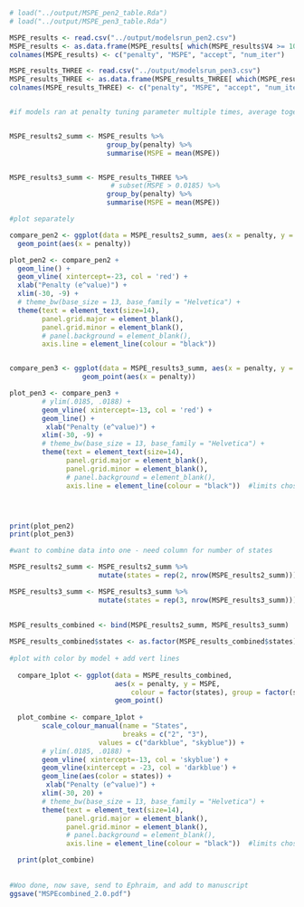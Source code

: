 ```r

# load("../output/MSPE_pen2_table.Rda")
# load("../output/MSPE_pen3_table.Rda")

MSPE_results <- read.csv("../output/modelsrun_pen2.csv")
MSPE_results <- as.data.frame(MSPE_results[ which(MSPE_results$V4 >= 10000), -1] )
colnames(MSPE_results) <- c("penalty", "MSPE", "accept", "num_iter")

MSPE_results_THREE <- read.csv("../output/modelsrun_pen3.csv")
MSPE_results_THREE <- as.data.frame(MSPE_results_THREE[ which(MSPE_results_THREE$V4 >= 10000), -1] )
colnames(MSPE_results_THREE) <- c("penalty", "MSPE", "accept", "num_iter")


#if models ran at penalty tuning parameter multiple times, average together


MSPE_results2_summ <- MSPE_results %>% 
                        group_by(penalty) %>% 
                        summarise(MSPE = mean(MSPE))


MSPE_results3_summ <- MSPE_results_THREE %>% 
                         # subset(MSPE > 0.0185) %>% 
                        group_by(penalty) %>% 
                        summarise(MSPE = mean(MSPE))

#plot separately 

compare_pen2 <- ggplot(data = MSPE_results2_summ, aes(x = penalty, y = MSPE)) +
  geom_point(aes(x = penalty)) 

plot_pen2 <- compare_pen2 + 
  geom_line() +
  geom_vline( xintercept=-23, col = 'red') + 
  xlab("Penalty (e^value)") + 
  xlim(-30, -9) +
  # theme_bw(base_size = 13, base_family = "Helvetica") + 
  theme(text = element_text(size=14),
        panel.grid.major = element_blank(), 
        panel.grid.minor = element_blank(),
        # panel.background = element_blank(),
        axis.line = element_line(colour = "black")) 


compare_pen3 <- ggplot(data = MSPE_results3_summ, aes(x = penalty, y = MSPE)) +
                  geom_point(aes(x = penalty)) 

plot_pen3 <- compare_pen3 + 
        # ylim(.0185, .0188) + 
        geom_vline( xintercept=-13, col = 'red') + 
        geom_line() +
         xlab("Penalty (e^value)") + 
        xlim(-30, -9) +
        # theme_bw(base_size = 13, base_family = "Helvetica") + 
        theme(text = element_text(size=14),
              panel.grid.major = element_blank(), 
              panel.grid.minor = element_blank(),
              # panel.background = element_blank(),
              axis.line = element_line(colour = "black"))  #limits chosen via observation of first plot




print(plot_pen2)
print(plot_pen3)

```

```r

#want to combine data into one - need column for number of states

MSPE_results2_summ <- MSPE_results2_summ %>% 
                      mutate(states = rep(2, nrow(MSPE_results2_summ)))

MSPE_results3_summ <- MSPE_results3_summ %>% 
                      mutate(states = rep(3, nrow(MSPE_results3_summ)))
  
  
MSPE_results_combined <- bind(MSPE_results2_summ, MSPE_results3_summ)

MSPE_results_combined$states <- as.factor(MSPE_results_combined$states) 
  
#plot with color by model + add vert lines 
          
  compare_1plot <- ggplot(data = MSPE_results_combined, 
                          aes(x = penalty, y = MSPE, 
                              colour = factor(states), group = factor(states))) +
                          geom_point() 
  
  plot_combine <- compare_1plot + 
        scale_colour_manual(name = "States", 
                            breaks = c("2", "3"),
                      values = c("darkblue", "skyblue")) +
        # ylim(.0185, .0188) + 
        geom_vline( xintercept=-13, col = 'skyblue') + 
        geom_vline(xintercept = -23, col = 'darkblue') +
        geom_line(aes(color = states)) +
         xlab("Penalty (e^value)") + 
        xlim(-30, 20) +
        # theme_bw(base_size = 13, base_family = "Helvetica") + 
        theme(text = element_text(size=14),
              panel.grid.major = element_blank(), 
              panel.grid.minor = element_blank(),
              # panel.background = element_blank(),
              axis.line = element_line(colour = "black"))  #limits chosen via observation of first plot

  print(plot_combine)
  
    
#Woo done, now save, send to Ephraim, and add to manuscript
ggsave("MSPEcombined_2.0.pdf")
```

